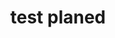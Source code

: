 ---
publishedAt: 2024-06-29
title: "test planed"
description: "Cillum enim aliqua reprehenderit est sit officia exercitation consectetur sunt dolore pariatur magna."
slug: "test-planed"
tags: ["lorem", "ipsum"]
categories: ["beginner"]
planned: false
draft: true
---